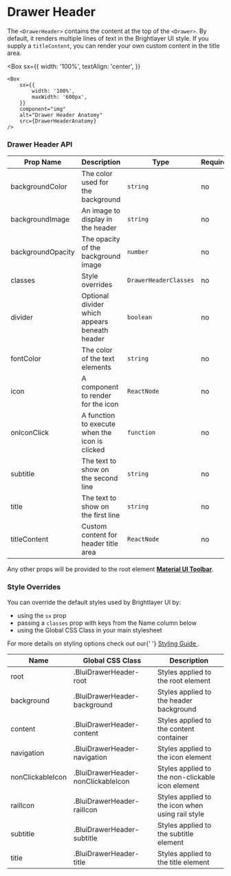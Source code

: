 
# Drawer Header

The `<DrawerHeader>` contains the content at the top of the `<Drawer>`. By default, it renders multiple lines of text in the Brightlayer UI style. If you supply a `titleContent`, you can render your own custom content in the title area.

<Box
    sx={{
        width: '100%',
        textAlign: 'center',
    }}
>
    <Box
        sx={{
            width: '100%',
            maxWidth: '600px',
        }}
        component="img"
        alt="Drawer Header Anatomy"
        src={DrawerHeaderAnatomy}
    />
</Box>

### Drawer Header API

<Box>

| Prop Name         | Description                                    | Type                  | Required | Default                      |
| ----------------- | ---------------------------------------------- | --------------------- | -------- | ---------------------------- |
| backgroundColor   | The color used for the background              | `string`              | no       | `theme.palette.primary.main` |
| backgroundImage   | An image to display in the header              | `string`              | no       |                              |
| backgroundOpacity | The opacity of the background image            | `number`              | no       | `0.3`                        |
| classes           | Style overrides                                | `DrawerHeaderClasses` | no       |                              |
| divider           | Optional divider which appears beneath header  | `boolean`             | no       | `false`                      |
| fontColor         | The color of the text elements                 | `string`              | no       | dynamic based on background  |
| icon              | A component to render for the icon             | `ReactNode`           | no       |                              |
| onIconClick       | A function to execute when the icon is clicked | `function`            | no       | `() => {}`                   |
| subtitle          | The text to show on the second line            | `string`              | no       |                              |
| title             | The text to show on the first line             | `string`              | no       |                              |
| titleContent      | Custom content for header title area           | `ReactNode`           | no       |                              |

</Box>

Any other props will be provided to the root element [**Material UI Toolbar**](https://mui.com/material-ui/api/toolbar/).

### Style Overrides

You can override the default styles used by Brightlayer UI by:

-   using the `sx` prop
-   passing a `classes` prop with keys from the Name column below
-   using the Global CSS Class in your main stylesheet

<p>
    For more details on styling options check out our{' '}
    <a
        href={`https://github.com/brightlayer-ui/react-component-library/blob/${DOCS_BRANCH}/docs/StyleOverridesGuide.md`}
    >
        Styling Guide
    </a>
    .
</p>

<Box>

| Name             | Global CSS Class                   | Description                                      |
| ---------------- | ---------------------------------- | ------------------------------------------------ |
| root             | .BluiDrawerHeader-root             | Styles applied to the root element               |
| background       | .BluiDrawerHeader-background       | Styles applied to the header background          |
| content          | .BluiDrawerHeader-content          | Styles applied to the content container          |
| navigation       | .BluiDrawerHeader-navigation       | Styles applied to the icon element               |
| nonClickableIcon | .BluiDrawerHeader-nonClickableIcon | Styles applied to the non-clickable icon element |
| railIcon         | .BluiDrawerHeader-railIcon         | Styles applied to the icon when using rail style |
| subtitle         | .BluiDrawerHeader-subtitle         | Styles applied to the subtitle element           |
| title            | .BluiDrawerHeader-title            | Styles applied to the title element              |

</Box>
